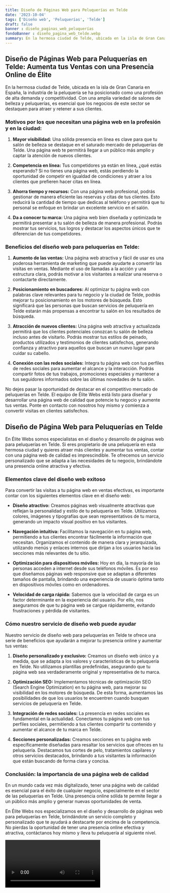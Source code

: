 ```yaml
---
title: Diseño de Páginas Web para Peluquerías en Telde
date: '2023-10-04'
tags: ['Diseño web', 'Peluquerías', 'Telde']
draft: false
banner : diseño_paginas_web_peluquerías
fondoBanner : diseño_pagina_web_telde.webp
summary: En la hermosa ciudad de Telde, ubicada en la isla de Gran Canaria en España, la industria de la peluquería se ha posicionado como una profesión de alta demanda y competitividad. Con una amplia variedad de salones de belleza y peluquerías, es esencial que los negocios de este sector se destaquen para atraer y retener a sus clientes.
---
```


## Diseño de Páginas Web para Peluquerías en Telde: Aumenta tus Ventas con una Presencia Online de Élite

En la hermosa ciudad de Telde, ubicada en la isla de Gran Canaria en España, la industria de la peluquería se ha posicionado como una profesión de alta demanda y competitividad. Con una amplia variedad de salones de belleza y peluquerías, es esencial que los negocios de este sector se destaquen para atraer y retener a sus clientes.

### Motivos por los que necesitan una página web en la profesión y en la ciudad:

1. **Mayor visibilidad:** Una sólida presencia en línea es clave para que tu salón de belleza se destaque en el saturado mercado de peluquerías de Telde. Una página web te permitirá llegar a un público más amplio y captar la atención de nuevos clientes.

2. **Competencia en línea:** Tus competidores ya están en línea, ¿qué estás esperando? Si no tienes una página web, estás perdiendo la oportunidad de competir en igualdad de condiciones y atraer a los clientes que prefieren hacer citas en línea.

3. **Ahorra tiempo y recursos:** Con una página web profesional, podrás gestionar de manera eficiente las reservas y citas de tus clientes. Esto reducirá la cantidad de tiempo que dedicas al teléfono y permitirá que tu personal se enfoque en brindar un excelente servicio en el salón.

4. **Da a conocer tu marca:** Una página web bien diseñada y optimizada te permitirá presentar a tu salón de belleza de manera profesional. Podrás mostrar tus servicios, tus logros y destacar los aspectos únicos que te diferencian de tus competidores.

### Beneficios del diseño web para peluquerías en Telde:

1. **Aumento de las ventas:** Una página web atractiva y fácil de usar es una poderosa herramienta de marketing que puede ayudarte a convertir las visitas en ventas. Mediante el uso de llamadas a la acción y una estructura clara, podrás motivar a los visitantes a realizar una reserva o contactarte directamente.

2. **Posicionamiento en buscadores:** Al optimizar tu página web con palabras clave relevantes para tu negocio y la ciudad de Telde, podrás mejorar tu posicionamiento en los motores de búsqueda. Esto significará que las personas que buscan servicios de peluquería en Telde estarán más propensas a encontrar tu salón en los resultados de búsqueda.

3. **Atracción de nuevos clientes:** Una página web atractiva y actualizada permitirá que los clientes potenciales conozcan tu salón de belleza incluso antes de visitarlo. Podrás mostrar tus estilos de peinado, productos utilizados y testimonios de clientes satisfechos, generando confianza y atractivo para aquellos que buscan un nuevo lugar para cuidar su cabello.

4. **Conexión con las redes sociales:** Integra tu página web con tus perfiles de redes sociales para aumentar el alcance y la interacción. Podrás compartir fotos de tus trabajos, promociones especiales y mantener a tus seguidores informados sobre las últimas novedades de tu salón.

No dejes pasar la oportunidad de destacar en el competitivo mercado de peluquerías en Telde. El equipo de Élite Webs está listo para diseñar y desarrollar una página web de calidad que potencie tu negocio y aumente tus ventas. Ponte en contacto con nosotros hoy mismo y comienza a convertir visitas en clientes satisfechos.

<GifSeo />

<Cta />

## Diseño de Página Web para Peluquerías en Telde

En Élite Webs somos especialistas en el diseño y desarrollo de páginas web para peluquerías en Telde. Si eres propietario de una peluquería en esta hermosa ciudad y quieres atraer más clientes y aumentar tus ventas, contar con una página web de calidad es imprescindible. Te ofrecemos un servicio personalizado que se adapta a las necesidades de tu negocio, brindándote una presencia online atractiva y efectiva.

### Elementos clave del diseño web exitoso

Para convertir las visitas a tu página web en ventas efectivas, es importante contar con los siguientes elementos clave en el diseño web:

- **Diseño atractivo:** Creamos páginas web visualmente atractivas que reflejan la personalidad y estilo de tu peluquería en Telde. Utilizamos colores, imágenes y tipografías que sean representativos de tu marca, generando un impacto visual positivo en tus visitantes.

- **Navegación intuitiva:** Facilitamos la navegación en tu página web, permitiendo a tus clientes encontrar fácilmente la información que necesitan. Organizamos el contenido de manera clara y jerarquizada, utilizando menús y enlaces internos que dirijan a los usuarios hacia las secciones más relevantes de tu sitio.

- **Optimización para dispositivos móviles:** Hoy en día, la mayoría de las personas acceden a internet desde sus teléfonos móviles. Es por eso que diseñamos páginas web responsive que se adaptan a diferentes tamaños de pantalla, brindando una experiencia de usuario óptima tanto en dispositivos móviles como en ordenadores.

- **Velocidad de carga rápida:** Sabemos que la velocidad de carga es un factor determinante en la experiencia del usuario. Por ello, nos aseguramos de que tu página web se cargue rápidamente, evitando frustraciones y pérdida de visitantes.

### Cómo nuestro servicio de diseño web puede ayudar

Nuestro servicio de diseño web para peluquerías en Telde te ofrece una serie de beneficios que ayudarán a mejorar tu presencia online y aumentar tus ventas:

1. **Diseño personalizado y exclusivo:** Creamos un diseño web único y a medida, que se adapta a los valores y características de tu peluquería en Telde. No utilizamos plantillas predefinidas, asegurando que tu página web sea verdaderamente original y representativa de tu marca.

2. **Optimización SEO:** Implementamos técnicas de optimización SEO (Search Engine Optimization) en tu página web, para mejorar su visibilidad en los motores de búsqueda. De esta forma, aumentamos las posibilidades de que los usuarios te encuentren cuando busquen servicios de peluquería en Telde.

3. **Integración de redes sociales:** La presencia en redes sociales es fundamental en la actualidad. Conectamos tu página web con tus perfiles sociales, permitiendo a tus clientes compartir tu contenido y aumentar el alcance de tu marca en Telde.

4. **Secciones personalizadas:** Creamos secciones en tu página web específicamente diseñadas para resaltar los servicios que ofreces en tu peluquería. Destacamos tus cortes de pelo, tratamientos capilares y otros servicios destacados, brindando a tus visitantes la información que están buscando de forma clara y concisa.

### Conclusión: la importancia de una página web de calidad

En un mundo cada vez más digitalizado, tener una página web de calidad es esencial para el éxito de cualquier negocio, especialmente en el sector de las peluquerías en Telde. Una presencia online sólida te permite llegar a un público más amplio y generar nuevas oportunidades de venta.

En Élite Webs nos especializamos en el diseño y desarrollo de páginas web para peluquerías en Telde, brindándote un servicio completo y personalizado que te ayudará a destacarte por encima de la competencia. No pierdas la oportunidad de tener una presencia online efectiva y atractiva, contáctanos hoy mismo y lleva tu peluquería al siguiente nivel.

<Video />

<CtaBot job='Peluquerías' city='Telde'/>

<Gmaps query='Telde+españa+maps' />
